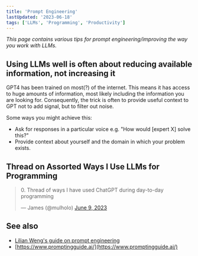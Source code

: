 ```yaml
---
title: 'Prompt Engineering'
lastUpdated: '2023-06-18'
tags: ['LLMs', 'Programming', 'Productivity']
---
```


_This page contains various tips for prompt engineering/improving the
way you work with LLMs._

## Using LLMs well is often about reducing available information, not increasing it

GPT4 has been trained on most(?) of the internet. This means it has
access to huge amounts of information, most likely including the
information you are looking for. Consequently, the trick is often to
provide useful context to GPT not to add signal, but to filter out
noise.

Some ways you might achieve this:

- Ask for responses in a particular voice e.g. "How would [expert X]
  solve this?"
- Provide context about yourself and the domain in which your problem
  exists.

## Thread on Assorted Ways I Use LLMs for Programming

<blockquote class='twitter-tweet'>
  <p lang='en' dir='ltr'>
    0. Thread of ways I have used ChatGPT during day-to-day
    programming
  </p>
  &mdash; James (@mulholo) <a href='https://twitter.com/mulholo/status/1667147939393699840?ref_src=twsrc%5Etfw'>June 9, 2023</a>
</blockquote>

## See also

- [Lilian Weng's guide on prompt engineering](https://lilianweng.github.io/posts/2023-03-15-prompt-engineering/)
- [https://www.promptingguide.ai/](https://www.promptingguide.ai/)
